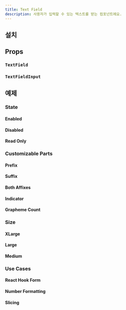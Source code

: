 ```yaml
---
title: Text Field
description: 사용자가 입력할 수 있는 텍스트를 받는 컴포넌트에요.
---
```


<ComponentExample name="text-field-preview" />

## 설치

<Installation name="text-field" />

## Props

### `TextField`

<ReactTypeTable path="./registry/ui/text-field.tsx" name="TextFieldProps" />

### `TextFieldInput`

<ReactTypeTable
  path="./registry/ui/text-field.tsx"
  name="TextFieldInputProps"
/>

## 예제

### State

#### Enabled

<ComponentExample name="text-field-enabled" />

#### Disabled

<ComponentExample name="text-field-disabled" />

#### Read Only

<ComponentExample name="text-field-read-only" />

### Customizable Parts

#### Prefix

<ComponentExample name="text-field-prefix" />

#### Suffix

<ComponentExample name="text-field-suffix" />

#### Both Affixes

<ComponentExample name="text-field-both-affixes" />

#### Indicator

<ComponentExample name="text-field-indicator" />

#### Grapheme Count

<ComponentExample name="text-field-grapheme-count" />

### Size

#### XLarge

<ComponentExample name="text-field-xlarge" />

#### Large

<ComponentExample name="text-field-large" />

#### Medium

<ComponentExample name="text-field-medium" />

### Use Cases

#### React Hook Form

<ComponentExample name="text-field-react-hook-form" />

#### Number Formatting

<ComponentExample name="text-field-number-formatting" />

#### Slicing

<ComponentExample name="text-field-slicing" />
